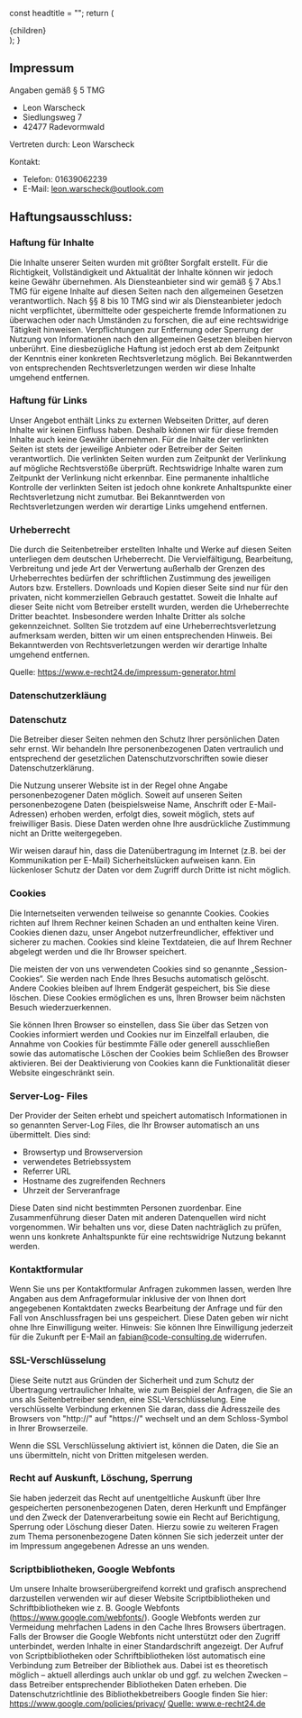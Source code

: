 
  const headtitle = "";
  return (
    <MdxLayout>
      <Head>
        <title>{headtitle}</title>
      </Head>
      <article className="text-justify">{children}</article>
    </MdxLayout>
  );
}

## Impressum

Angaben gemäß § 5 TMG

- Leon Warscheck
- Siedlungsweg 7
- 42477 Radevormwald

Vertreten durch: Leon Warscheck

Kontakt: 

- Telefon: 01639062239
- E-Mail: leon.warscheck@outlook.com

## Haftungsausschluss:

### Haftung für Inhalte

Die Inhalte unserer Seiten wurden mit größter Sorgfalt erstellt. Für die Richtigkeit, Vollständigkeit und Aktualität der Inhalte können wir jedoch keine Gewähr übernehmen. Als Diensteanbieter sind wir gemäß § 7 Abs.1 TMG für eigene Inhalte auf diesen Seiten nach den allgemeinen Gesetzen verantwortlich. Nach §§ 8 bis 10 TMG sind wir als Diensteanbieter jedoch nicht verpflichtet, übermittelte oder gespeicherte fremde Informationen zu überwachen oder nach Umständen zu forschen, die auf eine rechtswidrige Tätigkeit hinweisen. Verpflichtungen zur Entfernung oder Sperrung der Nutzung von Informationen nach den allgemeinen Gesetzen bleiben hiervon unberührt. Eine diesbezügliche Haftung ist jedoch erst ab dem Zeitpunkt der Kenntnis einer konkreten Rechtsverletzung möglich. Bei Bekanntwerden von entsprechenden Rechtsverletzungen werden wir diese Inhalte umgehend entfernen.

### Haftung für Links

Unser Angebot enthält Links zu externen Webseiten Dritter, auf deren Inhalte wir keinen Einfluss haben. Deshalb können wir für diese fremden Inhalte auch keine Gewähr übernehmen. Für die Inhalte der verlinkten Seiten ist stets der jeweilige Anbieter oder Betreiber der Seiten verantwortlich. Die verlinkten Seiten wurden zum Zeitpunkt der Verlinkung auf mögliche Rechtsverstöße überprüft. Rechtswidrige Inhalte waren zum Zeitpunkt der Verlinkung nicht erkennbar. Eine permanente inhaltliche Kontrolle der verlinkten Seiten ist jedoch ohne konkrete Anhaltspunkte einer Rechtsverletzung nicht zumutbar. Bei Bekanntwerden von Rechtsverletzungen werden wir derartige Links umgehend entfernen.

### Urheberrecht

Die durch die Seitenbetreiber erstellten Inhalte und Werke auf diesen Seiten unterliegen dem deutschen Urheberrecht. Die Vervielfältigung, Bearbeitung, Verbreitung und jede Art der Verwertung außerhalb der Grenzen des Urheberrechtes bedürfen der schriftlichen Zustimmung des jeweiligen Autors bzw. Erstellers. Downloads und Kopien dieser Seite sind nur für den privaten, nicht kommerziellen Gebrauch gestattet. Soweit die Inhalte auf dieser Seite nicht vom Betreiber erstellt wurden, werden die Urheberrechte Dritter beachtet. Insbesondere werden Inhalte Dritter als solche gekennzeichnet. Sollten Sie trotzdem auf eine Urheberrechtsverletzung aufmerksam werden, bitten wir um einen entsprechenden Hinweis. Bei Bekanntwerden von Rechtsverletzungen werden wir derartige Inhalte umgehend entfernen.


Quelle: https://www.e-recht24.de/impressum-generator.html

### Datenschutzerkläung

### Datenschutz

Die Betreiber dieser Seiten nehmen den Schutz Ihrer persönlichen Daten sehr ernst. Wir behandeln Ihre personenbezogenen Daten vertraulich und entsprechend der gesetzlichen Datenschutzvorschriften sowie dieser Datenschutzerklärung.

Die Nutzung unserer Website ist in der Regel ohne Angabe personenbezogener Daten möglich. Soweit auf unseren Seiten personenbezogene Daten (beispielsweise Name, Anschrift oder E-Mail-Adressen) erhoben werden, erfolgt dies, soweit möglich, stets auf freiwilliger Basis. Diese Daten werden ohne Ihre ausdrückliche Zustimmung nicht an Dritte weitergegeben.

Wir weisen darauf hin, dass die Datenübertragung im Internet (z.B. bei der Kommunikation per E-Mail) Sicherheitslücken aufweisen kann. Ein lückenloser Schutz der Daten vor dem Zugriff durch Dritte ist nicht möglich. 

### Cookies

Die Internetseiten verwenden teilweise so genannte Cookies. Cookies richten auf Ihrem Rechner keinen Schaden an und enthalten keine Viren. Cookies dienen dazu, unser Angebot nutzerfreundlicher, effektiver und sicherer zu machen. Cookies sind kleine Textdateien, die auf Ihrem Rechner abgelegt werden und die Ihr Browser speichert.

Die meisten der von uns verwendeten Cookies sind so genannte „Session-Cookies“. Sie werden nach Ende Ihres Besuchs automatisch gelöscht. Andere Cookies bleiben auf Ihrem Endgerät gespeichert, bis Sie diese löschen. Diese Cookies ermöglichen es uns, Ihren Browser beim nächsten Besuch wiederzuerkennen.

Sie können Ihren Browser so einstellen, dass Sie über das Setzen von Cookies informiert werden und Cookies nur im Einzelfall erlauben, die Annahme von Cookies für bestimmte Fälle oder generell ausschließen sowie das automatische Löschen der Cookies beim Schließen des Browser aktivieren. Bei der Deaktivierung von Cookies kann die Funktionalität dieser Website eingeschränkt sein.

### Server-Log- Files

Der Provider der Seiten erhebt und speichert automatisch Informationen in so genannten Server-Log Files, die Ihr Browser automatisch an uns übermittelt. Dies sind:

- Browsertyp und Browserversion
- verwendetes Betriebssystem
- Referrer URL
- Hostname des zugreifenden Rechners
- Uhrzeit der Serveranfrage

Diese Daten sind nicht bestimmten Personen zuordenbar. Eine Zusammenführung dieser Daten mit anderen Datenquellen wird nicht vorgenommen. Wir behalten uns vor, diese Daten nachträglich zu prüfen, wenn uns konkrete Anhaltspunkte für eine rechtswidrige Nutzung bekannt werden.

### Kontaktformular

Wenn Sie uns per Kontaktformular Anfragen zukommen lassen, werden Ihre Angaben aus dem Anfrageformular inklusive der von Ihnen dort angegebenen Kontaktdaten zwecks Bearbeitung der Anfrage und für den Fall von Anschlussfragen bei uns gespeichert. Diese Daten geben wir nicht ohne Ihre Einwilligung weiter. Hinweis: Sie können Ihre Einwilligung jederzeit für die Zukunft per E-Mail an fabian@code-consulting.de widerrufen. 

### SSL-Verschlüsselung

Diese Seite nutzt aus Gründen der Sicherheit und zum Schutz der Übertragung vertraulicher Inhalte, wie zum Beispiel der Anfragen, die Sie an uns als Seitenbetreiber senden, eine SSL-Verschlüsselung. Eine verschlüsselte Verbindung erkennen Sie daran, dass die Adresszeile des Browsers von "http://" auf "https://" wechselt und an dem Schloss-Symbol in Ihrer Browserzeile.

Wenn die SSL Verschlüsselung aktiviert ist, können die Daten, die Sie an uns übermitteln, nicht von Dritten mitgelesen werden.

### Recht auf Auskunft, Löschung, Sperrung

Sie haben jederzeit das Recht auf unentgeltliche Auskunft über Ihre gespeicherten personenbezogenen Daten, deren Herkunft und Empfänger und den Zweck der Datenverarbeitung sowie ein Recht auf Berichtigung, Sperrung oder Löschung dieser Daten. Hierzu sowie zu weiteren Fragen zum Thema personenbezogene Daten können Sie sich jederzeit unter der im Impressum angegebenen Adresse an uns wenden.

### Scriptbibliotheken, Google Webfonts

Um unsere Inhalte browserübergreifend korrekt und grafisch ansprechend darzustellen verwenden wir auf dieser Website Scriptbibliotheken und Schriftbibliotheken wie z. B. Google Webfonts (https://www.google.com/webfonts/). Google Webfonts werden zur Vermeidung mehrfachen Ladens in den Cache Ihres Browsers übertragen. Falls der Browser die Google Webfonts nicht unterstützt oder den Zugriff unterbindet, werden Inhalte in einer Standardschrift angezeigt. Der Aufruf von Scriptbibliotheken oder Schriftbibliotheken löst automatisch eine Verbindung zum Betreiber der Bibliothek aus. Dabei ist es theoretisch möglich – aktuell allerdings auch unklar ob und ggf. zu welchen Zwecken – dass Betreiber entsprechender Bibliotheken Daten erheben. Die Datenschutzrichtlinie des Bibliothekbetreibers Google finden Sie hier: https://www.google.com/policies/privacy/ <a href="
https://www.e-recht24.de/musterdatenschutzerklaerung.html
">Quelle: www.e-recht24.de</a>



